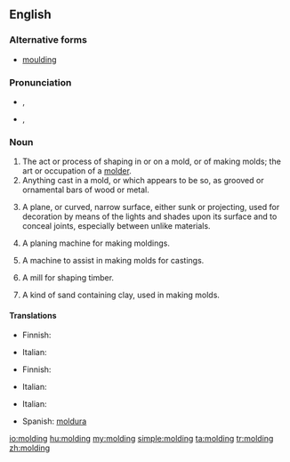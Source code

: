 ==English==

===Alternative forms===
* [[moulding]] {{i|mainly UK}}

===Pronunciation===
* {{a|UK}} {{IPA|/ˈməʊl.dɪŋ/}}, {{SAMPA|/"m@Ul.dIN/}}
* {{a|US}} {{IPA|/ˈmoʊl.dɪŋɡ/}}, {{SAMPA|/"moUl.dINg/}}

===Noun===
{{en-noun}}

# The act or process of shaping in or on a mold, or of making molds; the art or occupation of a [[molder]].
# Anything cast in a mold, or which appears to be so, as grooved or ornamental bars of wood or metal.
# {{architecture}} A plane, or curved, narrow surface, either sunk or projecting, used for decoration by means of the lights and shades upon its surface and to conceal joints, especially between unlike materials.
# {{context|woodwork}} A planing machine for making moldings.
# {{context|founding}} A machine to assist in making molds for castings.
# {{context|milling}} A mill for shaping timber.
# {{context|founding}} A kind of sand containing clay, used in making molds.

====Translations====
{{trans-top|The act or process of shaping in a mold}}
* Finnish: {{t-|fi|valaminen}}
{{trans-mid}}
* Italian: {{t+|it|cimasa|f}}
{{trans-bottom}}

{{trans-top|Anything cast in a mold}}
* Finnish: {{t+|fi|valos}}
{{trans-mid}}
* Italian: {{t+|it|cimasa|f}}
{{trans-bottom}}

{{trans-top|A decorative surface in architecture}}
* Italian: {{t+|it|cimasa|f}}
{{trans-mid}}
* Spanish: [[moldura]] {{f}}
{{trans-bottom}}

[[io:molding]]
[[hu:molding]]
[[my:molding]]
[[simple:molding]]
[[ta:molding]]
[[tr:molding]]
[[zh:molding]]